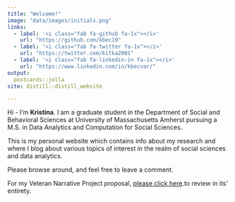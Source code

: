 ```yaml
---
title: "Welcome!"
image: "data/images/initials.png"
links:
  - label: '<i class="fab fa-github fa-1x"></i>'
    url: "https://github.com/kbec19"
  - label: '<i class="fab fa-twitter fa-1x"></i>'
    url: "https://twitter.com/kitka2001"
  - label: '<i class="fab fa-linkedin-in fa-1x"></i>'
    url: "https://www.linkedin.com/in/kbecvar/"
output:
  postcards::jolla
site: distill::distill_website  

---
```


Hi - I’m **Kristina**. I am a graduate student in the Department of Social and Behavioral Sciences at University of Massachusetts Amherst pursuing a M.S. in Data Analytics and Computation for Social Sciences.

This is my personal website which contains info about my research and where I blog about various topics of interest in the realm of social sciences and data analytics.

Please browse around, and feel free to leave a comment.

For my Veteran Narrative Project proposal, [please click here](data/pdfs/Veteran Narratives Research Proposal.pdf){target="_blank"}.to review in its' entirety.